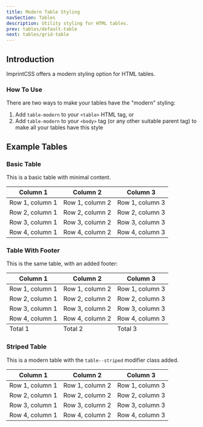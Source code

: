 ```yaml
---
title: Modern Table Styling
navSection: Tables
description: Utility styling for HTML tables.
prev: tables/default-table
next: tables/grid-table
---
```


## Introduction

ImprintCSS offers a modern styling option for HTML tables.

### How To Use

There are two ways to make your tables have the "modern" styling:

1. Add `table-modern` to your `<table>` HTML tag, or
2. Add `table-modern` to your `<body>` tag (or any other suitable parent tag) to make all your tables have this style

## Example Tables

### Basic Table

This is a basic table with minimal content.

<table class="table-modern">
    <thead>
        <tr>
            <th>Column 1</th>
            <th>Column 2</th>
            <th>Column 3</th>
        </tr>
    </thead>
    <tbody>
        <tr>
            <td>Row 1, column 1</td>
            <td>Row 1, column 2</td>
            <td>Row 1, column 3</td>
        </tr>
        <tr>
            <td>Row 2, column 1</td>
            <td>Row 2, column 2</td>
            <td>Row 2, column 3</td>
        </tr>
        <tr>
            <td>Row 3, column 1</td>
            <td>Row 3, column 2</td>
            <td>Row 3, column 3</td>
        </tr>
        <tr>
            <td>Row 4, column 1</td>
            <td>Row 4, column 2</td>
            <td>Row 4, column 3</td>
        </tr>
    </tbody>
</table>

### Table With Footer

This is the same table, with an added footer:

<table class="table-modern">
    <thead>
        <tr>
            <th>Column 1</th>
            <th>Column 2</th>
            <th>Column 3</th>
        </tr>
    </thead>
    <tbody>
        <tr>
            <td>Row 1, column 1</td>
            <td>Row 1, column 2</td>
            <td>Row 1, column 3</td>
        </tr>
        <tr>
            <td>Row 2, column 1</td>
            <td>Row 2, column 2</td>
            <td>Row 2, column 3</td>
        </tr>
        <tr>
            <td>Row 3, column 1</td>
            <td>Row 3, column 2</td>
            <td>Row 3, column 3</td>
        </tr>
        <tr>
            <td>Row 4, column 1</td>
            <td>Row 4, column 2</td>
            <td>Row 4, column 3</td>
        </tr>
    </tbody>
    <tfoot>
        <tr>
            <td>Total 1</td>
            <td>Total 2</td>
            <td>Total 3</td>
        </tr>
    </tfoot>
</table>

### Striped Table

This is a modern table with the `table--striped` modifier class added.

<table class="table-modern table--striped">
    <thead>
        <tr>
            <th>Column 1</th>
            <th>Column 2</th>
            <th>Column 3</th>
        </tr>
    </thead>
    <tbody>
        <tr>
            <td>Row 1, column 1</td>
            <td>Row 1, column 2</td>
            <td>Row 1, column 3</td>
        </tr>
        <tr>
            <td>Row 2, column 1</td>
            <td>Row 2, column 2</td>
            <td>Row 2, column 3</td>
        </tr>
        <tr>
            <td>Row 3, column 1</td>
            <td>Row 3, column 2</td>
            <td>Row 3, column 3</td>
        </tr>
        <tr>
            <td>Row 4, column 1</td>
            <td>Row 4, column 2</td>
            <td>Row 4, column 3</td>
        </tr>
    </tbody>
</table>

